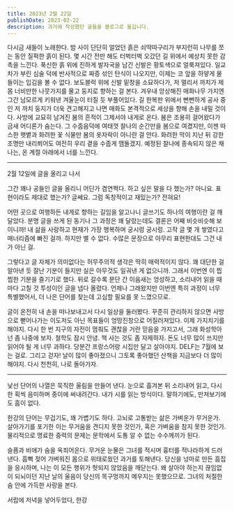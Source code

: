 ```yaml
---
title: 2023년 2월 22일
publishDate: 2023-02-22
description: 과거에 작성했던 글들을 블로그로 옮깁니다.
---
```


다시금 새들이 노래한다. 밤 사이 단단히 얼었던 흙은 쇠딱따구리가 부지런히 나무를 쪼는 동안 질퍽한 흙이 된다. 몇 시간 전만 해도 터벅터벅 오갔던 길 위에서 예상치 못한 감촉을 느낀다. 푹신한 흙 위에 진하게 발자국을 남긴 신발은 황토색으로 얼룩져있다. 일교차가 부린 심술 덕에 반사적으로 짜증 섞인 탄식이 나오지만, 이제는 코 앞을 하얗게 물들이는 입김을 볼 수 없다. 보도블럭 위에 신발 밑창을 소묘하다가, 저 멀리서 까치가 제 몸 너비만한 나뭇가지를 물고 둥지로 향하는 걸 본다. 겨우내 앙상해진 매화나무 가지엔 그간 남모르게 키워낸 겨울눈이 터질 듯 부풀어있다. 길 한복판 위에서 뻔뻔하게 공사 중인 저 까치 둥지가 더욱 견고해지고 나면 매화도 본격적으로 세상을 향해 손을 내밀 것이다. 사방에 교묘히 남겨진 봄의 흔적이 그제서야 내게로 온다. 봄은 조용히 걸어왔다가 금새 어디론가 숨는다. 그 수줍음덕에 여태껏 찰나의 순간만을 봄으로 여겼지만, 이젠 따스한 햇볕과 화려한 꽃 식물만 봄의 옷자락이 아니란 걸 안다. 화려한 막이 지난 뒤 강한 조명만 내리쬐어도 여전히 우리 곁을 수줍게 맴돌겠지. 예정된 찰나에 종속되지 않은 채 나는, 온 계절 아래에서 너를 느낀다.

---

2월 12일에 글을 올리고 나서

그간 꽤나 공들인 글을 올리니 어딘가 겸연쩍다. 하고 싶은 말을 다 했는가? 아니요. 표현이라도 제대로 했는가? 글쎄요. 그럼 독창적이고 재밌는가? 전혀요!

어떤 곳으로 여행하든 내게로 향하는 길임을 알고나니 글쓰기도 하나의 여행이란 걸 깨달았다. 분명 글을 쓰게 된 동기나 그 과정은 꽤 달랐는데도 결론은 어째 비슷비슷해 보이니까! 내 삶을 사랑하고 현재가 가장 행복하며 궁시렁 궁시렁. 고작 글 몇 개 쌓였다고 매너리즘에 빠진 걸까. 하지만 별 수 없다. 수많은 문장으로 아무리 표현한대도 그건 내가 아닌 걸.

그렇다고 글 자체가 의미없다는 허무주의적 생각은 딱히 매력적이지 않다. 꽤 대단한 걸 알아낸 듯 잘난 기분이 들지만 실은 아무것도 일궈낸 게 없으니까. 그래서 이번엔 이 찝찝한 기분을 즐기기로 했다. 뒤로 갈수록 문단 간 이음새는 엉성하고, 소리내어 읽을 때마다 고칠 것 투성이인 글을 냅다 올렸다. 언제나 그래왔지만 이번엔 특히 과정이 너무 특별했어서, 더 나은 단어를 찾는데 고심할 필요를 못 느꼈으므로.

글이 온전히 내 손을 떠나보내고서 다시 일상을 둘러봤다. 꾸준히 관리하지 않으면 사방으로 뻗어나가는 이도저도 아닌 목표들이 엉망진창으로 어질러져있다. 이제 가지치기를 해야지. 다시 한 번 지구의 자전이 멈춰도 괜찮을 거란 믿음을 가지고서, 그래 화성학아 넌 좀 나중에 보자. 철학도 잠시 안녕. 책 사는 것도 좀 자제하자. 돈도 너무 많이 쓰지만 읽어야 될 게 너무 과하다. 당분간 프랑스어랑 시집만 달고 살아야지. DELF는 7월에 보는 걸로. 그리고 걷자! 날이 많이 좋아졌으니 그토록 좋아했던 산책을 지금보다 더 많이 해야지. 다시 천천히, 나로 돌아가자.

---

낯선 단어의 나열은 묵직한 울림을 만들어 낸다. 눈으로 흘겨본 뒤 소리내어 읽고, 다시 한 획씩 음미하며 종이에 써내려간다. 내가 시를 읽는 방식이다. 말하기에도, 만져보기에도 흠이 없다.

한강의 단어는 무겁기도, 꽤 가볍기도 하다. 고뇌로 고통받는 삶은 가벼운가 무거운가. 살아가기를 포기한 이는 무거움을 견디지 못한 것인가, 혹은 가벼움을 참지 못한 것인가. 물리적으로 명료한 중력의 문제는 문학에서 도통 알 수 없는 수수께끼가 된다.

슬픔과 비애가 숨을 옥죄어온다. 무거운 눈물은 그녀를 적시며 흉터를 적나라하게 드러낸다. 흠뻑 젖어 가벼워진 몸으로 위태로웠던 과거를 토해낸다. 당신을 넝마로 만든 흠집을 응시하며, 나는 이 모든 행위가 헛되지 않았음을 깨닫는다. 왜 살아야 하는지 끊임없이 되뇌이던 지난 날의 울음이 당신의 목구멍까지 메우지는 못했으므로. 그녀의 처절한 숨 안에 가득한 사랑을 본다.

서랍에 저녁을 넣어두었다, 한강

